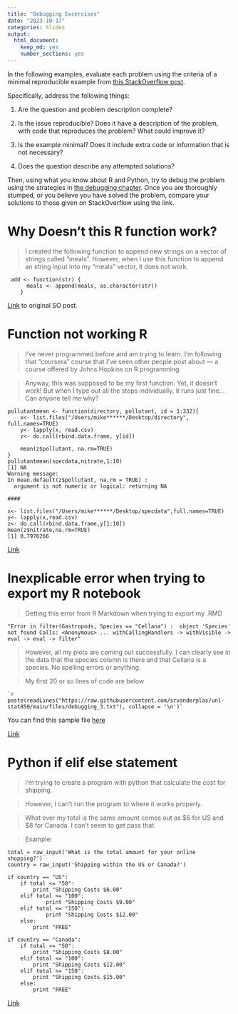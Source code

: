 ```yaml
---
title: "Debugging Excercises"
date: "2023-10-17"
categories: Slides
output: 
  html_document: 
    keep_md: yes
    number_sections: yes
---
```



In the following examples, evaluate each problem using the criteria of a minimal reproducible example from [this StackOverflow post](https://stackoverflow.com/help/minimal-reproducible-example). 

Specifically, address the following things: 

1. Are the question and problem description complete?

2. Is the issue reproducible? Does it have a description of the problem, with code that reproduces the problem? What could improve it?

3. Is the example minimal? Does it include extra code or information that is not necessary?

4. Does the question describe any attempted solutions?


Then, using what you know about R and Python, try to debug the problem using the strategies in [the debugging chapter](https://srvanderplas.github.io/unl-stat850/debugging.html). Once you are thoroughly stumped, or you believe you have solved the problem, compare your solutions to those given on StackOverflow using the link.

# Why Doesn't this R function work?

> I created the following function to append new strings on a vector of strings called "meals". However, when I use this function to append an string input into my "meals" vector, it does not work.

```
 add <- function(str) {
      meals <- append(meals, as.character(str))  
    }
```

[Link](https://stackoverflow.com/questions/39795961/why-doesnt-this-r-function-work?noredirect=1&lq=1) to original SO post. 



# Function not working R

> I've never programmed before and am trying to learn. I'm following that "coursera" course that I've seen other people post about — a course offered by Johns Hopkins on R programming.

> Anyway, this was supposed to be my first function. Yet, it doesn't work! But when I type out all the steps individually, it runs just fine... Can anyone tell me why?

```
pollutantmean <- function(directory, pollutant, id = 1:332){
    x<- list.files("/Users/mike******/Desktop/directory", full.names=TRUE)
    y<- lapply(x, read.csv)
    z<- do.call(rbind.data.frame, y[id])

    mean(z$pollutant, na.rm=TRUE)
}
pollutantmean(specdata,nitrate,1:10)
[1] NA
Warning message:
In mean.default(z$pollutant, na.rm = TRUE) :
  argument is not numeric or logical: returning NA

####

x<- list.files("/Users/mike******/Desktop/specdata",full.names=TRUE)
y<- lapply(x,read.csv)
z<- do.call(rbind.data.frame,y[1:10])
mean(z$nitrate,na.rm=TRUE)
[1] 0.7976266
```


[Link](https://stackoverflow.com/questions/24123224/function-not-working-r/24141502)



# Inexplicable error when trying to export my R notebook

> Getting this error from R Markdown when trying to export my .RMD

```
"Error in filter(Gastropods, Species == "Cellana") :  object 'Species' not found Calls: <Anonymous> ... withCallingHandlers -> withVisible -> eval -> eval -> filter"
```

> However, all my plots are coming out successfully. I can clearly see in the data that the species column is there and that Cellana is a species. No spelling errors or anything.

> My first 20 or so lines of code are below


````
`r paste(readLines("https://raw.githubusercontent.com/srvanderplas/unl-stat850/main/files/debugging_3.txt"), collapse = '\n')`
````

You can find this sample file [here](https://raw.githubusercontent.com/srvanderplas/unl-stat850/main/files/debugging_3.txt)


[Link](https://stackoverflow.com/questions/44193367/inexplicable-error-when-trying-to-export-my-r-notebook)


# Python if elif else statement

> I'm trying to create a program with python that calculate the cost for shipping.

> However, I can't run the program to where it works properly.

> What ever my total is the same amount comes out as $6 for US and $8 for Canada. I can't seem to get pass that.

> Example:

```
total = raw_input('What is the total amount for your online shopping?')
country = raw_input('Shipping within the US or Canada?')

if country == "US":
    if total <= "50":
        print "Shipping Costs $6.00"
    elif total <= "100":
            print "Shipping Costs $9.00"
    elif total <= "150":
            print "Shipping Costs $12.00"
    else:
        print "FREE"

if country == "Canada":
    if total <= "50":
        print "Shipping Costs $8.00"
    elif total <= "100":
        print "Shipping Costs $12.00"
    elif total <= "150":
        print "Shipping Costs $15.00"
    else:
        print "FREE"
```


[Link](https://stackoverflow.com/questions/19371643/python-if-elif-else-statement)
